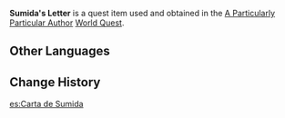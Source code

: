 {{Item Infobox
|id           = 101586
|image        = Book Letter.png
|type         = Quest Items
|description  = A letter given to you by Sumida. Give this letter to [[Kama]] in [[Ritou]].
|source1      = Given by [[Sumida]] during the quest [[A Particularly Particular Author]].
}}
'''Sumida's Letter''' is a quest item used and obtained in the [[A Particularly Particular Author]] [[World Quests|World Quest]].

==Other Languages==
{{Other Languages
|default_hidden = 1
|en      = Sumida's Letter
|zhs     = 墨田的信
|zhs_rm  = Mòtián de Xìn
|zht     = 墨田的信
|zht_rm  = Mòtián de Xìn
|ja      = 墨田の手紙
|ja_rm   = Sumida no Tegami
|ko      = 스미다의 편지
|ko_rm   = Seumida-ui Pyeonji
|es      = Carta de Sumida
|fr      = Lettre de Sumida
|ru      = Письмо Сумиды
|th      = จดหมายของ Sumida
|th_rm   = 
|vi      = Thư của Sumida
|de      = Sumidas Brief
|id      = Surat Sumida
|pt      = Carta de Sumida
|tr      = Sumida'nın Mektubu
|it      = Lettera di Sumida
}}

==Change History==
{{Change History|2.2}}

[[es:Carta de Sumida]]